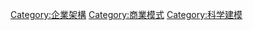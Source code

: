 {{Commonscat|Enterprise modelling}}

[[Category:企業架構|Category:企業架構]]
[[Category:商業模式|Category:商業模式]]
[[Category:科学建模|Category:科学建模]]